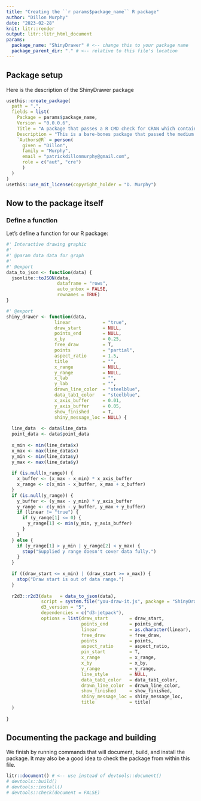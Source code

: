 ---
title: "Creating the ``r params$package_name`` R package"
author: "Dillon Murphy"
date: "2023-02-28"
knit: litr::render
output: litr::litr_html_document
params:
  package_name: "ShinyDrawer" # <-- change this to your package name
  package_parent_dir: "." # <-- relative to this file's location
---

## Package setup

Here is the description of the ShinyDrawer package

```{r package-setup, message=FALSE, results='hide'}
usethis::create_package(
  path = ".",
  fields = list(
    Package = params$package_name,
    Version = "0.0.0.6",
    Title = "A package that passes a R CMD check for CRAN which contains the provided shiny_drawer() R function",
    Description = "This is a bare-bones package that passed the medium test for the Interactive graphics with ‘You Draw It’ GSOC application.",
    `Authors@R` = person(
      given = "Dillon",
      family = "Murphy",
      email = "patrickdillonmurphy@gmail.com",
      role = c("aut", "cre")
      )
  )
)
usethis::use_mit_license(copyright_holder = "D. Murphy")
```

## Now to the package itself

### Define a function

Let's define a function for our R package:

```{r}
#' Interactive drawing graphic
#' 
#' @param data data for graph
#' 
#' @export
data_to_json <- function(data) {
  jsonlite::toJSON(data, 
                   dataframe = "rows", 
                   auto_unbox = FALSE, 
                   rownames = TRUE)
} 

#' @export
shiny_drawer <- function(data, 
                  linear            = "true", 
                  draw_start        = NULL,
                  points_end        = NULL,
                  x_by              = 0.25,
                  free_draw         = T,
                  points            = "partial",
                  aspect_ratio      = 1.5,
                  title             = "", 
                  x_range           = NULL, 
                  y_range           = NULL,
                  x_lab             = "", 
                  y_lab             = "", 
                  drawn_line_color  = "steelblue",
                  data_tab1_color   = "steelblue", 
                  x_axis_buffer     = 0.01, 
                  y_axis_buffer     = 0.05,
                  show_finished     = T,
                  shiny_message_loc = NULL) {
  
  line_data  <- data$line_data
  point_data <- data$point_data
  
  x_min <- min(line_data$x)
  x_max <- max(line_data$x)
  y_min <- min(line_data$y)
  y_max <- max(line_data$y)
  
  if (is.null(x_range)) {
    x_buffer <- (x_max - x_min) * x_axis_buffer
    x_range <- c(x_min - x_buffer, x_max + x_buffer)
  }
  if (is.null(y_range)) {
    y_buffer <- (y_max - y_min) * y_axis_buffer
    y_range <- c(y_min - y_buffer, y_max + y_buffer)
    if (linear != "true") {
      if (y_range[1] <= 0) {
        y_range[1] <- min(y_min, y_axis_buffer)
      }
    }
  } else {
    if (y_range[1] > y_min | y_range[2] < y_max) {
      stop("Supplied y range doesn't cover data fully.")
    }
  }
  
  if ((draw_start <= x_min) | (draw_start >= x_max)) {
    stop("Draw start is out of data range.")
  }
  
  r2d3::r2d3(data   = data_to_json(data), 
             script = system.file("you-draw-it.js", package = "ShinyDrawer"),
             d3_version = "5",
             dependencies = c("d3-jetpack"),
             options = list(draw_start        = draw_start, 
                            points_end        = points_end,
                            linear            = as.character(linear),
                            free_draw         = free_draw, 
                            points            = points,
                            aspect_ratio      = aspect_ratio,
                            pin_start         = T, 
                            x_range           = x_range,
                            x_by              = x_by,
                            y_range           = y_range,
                            line_style        = NULL,
                            data_tab1_color   = data_tab1_color, 
                            drawn_line_color  = drawn_line_color,
                            show_finished     = show_finished,
                            shiny_message_loc = shiny_message_loc,
                            title             = title)
  )
  
}
```


## Documenting the package and building

We finish by running commands that will document, build, and install the package.  It may also be a good idea to check the package from within this file.

```{r}
litr::document() # <-- use instead of devtools::document()
# devtools::build()
# devtools::install()
# devtools::check(document = FALSE)
```


